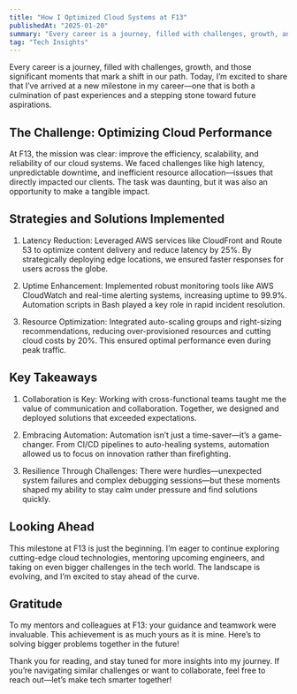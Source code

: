 ---
title: "How I Optimized Cloud Systems at F13"
publishedAt: "2025-01-20"
summary: "Every career is a journey, filled with challenges, growth, and significant moments that define our path. Today, I’m excited to share insights into how I optimized cloud systems at F13—a milestone that reflects both technical mastery and personal growth."
tag: "Tech Insights"
---

Every career is a journey, filled with challenges, growth, and those significant moments that mark a shift in our path. Today, I’m excited to share that I’ve arrived at a new milestone in my career—one that is both a culmination of past experiences and a stepping stone toward future aspirations.

## The Challenge: Optimizing Cloud Performance

At F13, the mission was clear: improve the efficiency, scalability, and reliability of our cloud systems. We faced challenges like high latency, unpredictable downtime, and inefficient resource allocation—issues that directly impacted our clients. The task was daunting, but it was also an opportunity to make a tangible impact.

## Strategies and Solutions Implemented

1. Latency Reduction:
Leveraged AWS services like CloudFront and Route 53 to optimize content delivery and reduce latency by 25%. By strategically deploying edge locations, we ensured faster responses for users across the globe.

2. Uptime Enhancement:
Implemented robust monitoring tools like AWS CloudWatch and real-time alerting systems, increasing uptime to 99.9%. Automation scripts in Bash played a key role in rapid incident resolution.

3. Resource Optimization:
Integrated auto-scaling groups and right-sizing recommendations, reducing over-provisioned resources and cutting cloud costs by 20%. This ensured optimal performance even during peak traffic.

## Key Takeaways

1. Collaboration is Key:
Working with cross-functional teams taught me the value of communication and collaboration. Together, we designed and deployed solutions that exceeded expectations.

2. Embracing Automation:
Automation isn’t just a time-saver—it’s a game-changer. From CI/CD pipelines to auto-healing systems, automation allowed us to focus on innovation rather than firefighting.

3. Resilience Through Challenges:
There were hurdles—unexpected system failures and complex debugging sessions—but these moments shaped my ability to stay calm under pressure and find solutions quickly.

## Looking Ahead

This milestone at F13 is just the beginning. I’m eager to continue exploring cutting-edge cloud technologies, mentoring upcoming engineers, and taking on even bigger challenges in the tech world. The landscape is evolving, and I’m excited to stay ahead of the curve.

## Gratitude 

To my mentors and colleagues at F13: your guidance and teamwork were invaluable. This achievement is as much yours as it is mine. Here’s to solving bigger problems together in the future!

Thank you for reading, and stay tuned for more insights into my journey. If you’re navigating similar challenges or want to collaborate, feel free to reach out—let’s make tech smarter together!